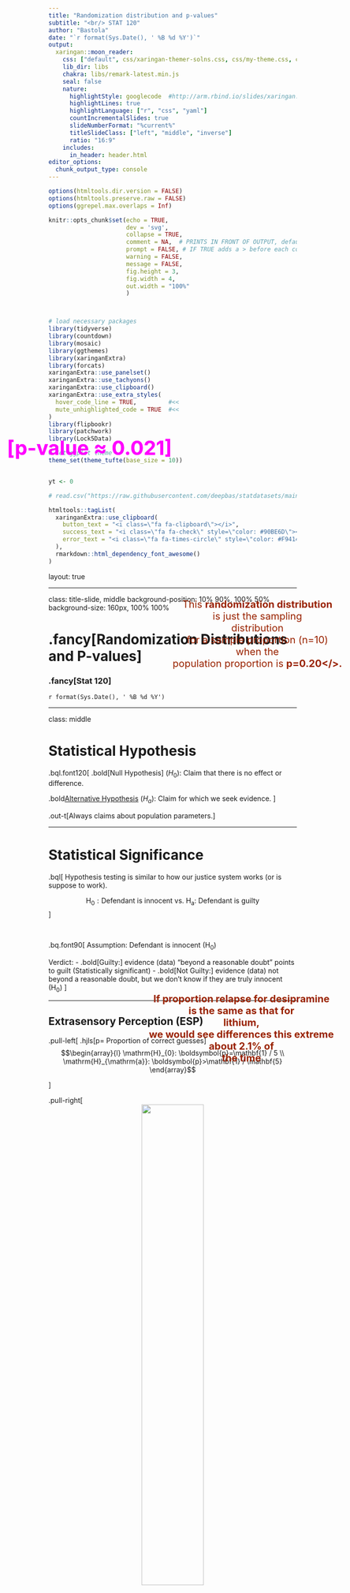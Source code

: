 ```yaml
---
title: "Randomization distribution and p-values"
subtitle: "<br/> STAT 120"
author: "Bastola"
date: "`r format(Sys.Date(), ' %B %d %Y')`"
output:
  xaringan::moon_reader:
    css: ["default", css/xaringan-themer-solns.css, css/my-theme.css, css/my-font.css]
    lib_dir: libs
    chakra: libs/remark-latest.min.js
    seal: false
    nature:
      highlightStyle: googlecode  #http://arm.rbind.io/slides/xaringan.html#77 # idea, magula, googlecode, default
      highlightLines: true
      highlightLanguage: ["r", "css", "yaml"]
      countIncrementalSlides: true
      slideNumberFormat: "%current%"
      titleSlideClass: ["left", "middle", "inverse"]
      ratio: "16:9"
    includes:
      in_header: header.html  
editor_options: 
  chunk_output_type: console
---
```



```r
options(htmltools.dir.version = FALSE)
options(htmltools.preserve.raw = FALSE)
options(ggrepel.max.overlaps = Inf)

knitr::opts_chunk$set(echo = TRUE, 
                      dev = 'svg',
                      collapse = TRUE, 
                      comment = NA,  # PRINTS IN FRONT OF OUTPUT, default is '##' which comments out output
                      prompt = FALSE, # IF TRUE adds a > before each code input
                      warning = FALSE, 
                      message = FALSE,
                      fig.height = 3, 
                      fig.width = 4,
                      out.width = "100%"
                      )



# load necessary packages
library(tidyverse)
library(countdown)
library(mosaic)
library(ggthemes)
library(xaringanExtra)
library(forcats)
xaringanExtra::use_panelset()
xaringanExtra::use_tachyons()
xaringanExtra::use_clipboard()
xaringanExtra::use_extra_styles(
  hover_code_line = TRUE,         #<<
  mute_unhighlighted_code = TRUE  #<<
)
library(flipbookr)
library(patchwork)
library(Lock5Data)

# Set ggplot theme
theme_set(theme_tufte(base_size = 10))


yt <- 0

# read.csv("https://raw.githubusercontent.com/deepbas/statdatasets/main/APM_DougEvansCases.csv")

```



```r
htmltools::tagList(
  xaringanExtra::use_clipboard(
    button_text = "<i class=\"fa fa-clipboard\"></i>",
    success_text = "<i class=\"fa fa-check\" style=\"color: #90BE6D\"></i>",
    error_text = "<i class=\"fa fa-times-circle\" style=\"color: #F94144\"></i>"
  ),
  rmarkdown::html_dependency_font_awesome()
)
```


layout: true
  
<!-- <div class="my-footer"><span>Stat 230</span></div> -->
<!-- this adds the link footer to all slides, depends on my-footer class in css-->

---

class: title-slide, middle
<!-- background-image: url("assets/title-image2.jpg") -->
background-position: 10% 90%, 100% 50%
background-size: 160px, 100% 100%

# .fancy[Randomization Distributions and P-values]

### .fancy[Stat 120]

`r format(Sys.Date(), ' %B %d %Y')`


---

class: middle

# Statistical Hypothesis

.bql.font120[
.bold[Null Hypothesis] $(H_0):$ Claim that there is no effect or difference.

.bold[Alternative Hypothesis] $(H_a):$ Claim for which we seek evidence.
]


.out-t[Always claims about population parameters.]

---

# Statistical Significance

.bql[
Hypothesis testing is similar to how our justice system works (or is suppose to work).

$$\mathrm{H}_{0} : \text{Defendant is innocent vs. } \mathrm{H}_{\mathrm{a}} \text{: Defendant is guilty}$$
]

<br>

.bq.font90[
Assumption: Defendant is innocent $\left(\mathrm{H}_{0}\right)$

Verdict:
- .bold[Guilty:] evidence (data) “beyond a reasonable doubt” points to guilt (Statistically significant)
- .bold[Not Guilty:] evidence (data) not beyond a reasonable doubt, but we don't know if they are truly innocent $\left(\mathrm{H}_{0}\right)$
]

---


## Extrasensory Perception (ESP)

.pull-left[
.hjls[p= Proportion of correct guesses]
$$\begin{array}{l}
\mathrm{H}_{0}: \boldsymbol{p}=\mathbf{1} / 5 \\
\mathrm{H}_{\mathrm{a}}: \boldsymbol{p}>\mathbf{1} / \mathbf{5}
\end{array}$$

]

.pull-right[
<center>
<img src="images/zenner.jpg" width="50%" height="50%"><br>
<a></a>
</center>

]

--


.bql.font80[
- Suppose we try this $n=10$ times and get 3 correct guesses.
- What kinds of statistics (sample proportions) would we observe just by chance, if the null were true and ESP does not exist?
- How can we generate this distribution?
]

--

.out-t[
Simulate many samples of size $n=10$ with $p=0.2$ and look at the distribution of sample proportions.
]


---

# Randomization Distribution


> A .bold[randomization distribution] is a collection of statistics from samples simulated assuming the null hypothesis is true


<br>

.bqt[
- Also known as a .bold[permutation distribution].
- A randomization distribution is centered at the value of the parameter given in the .bold[null hypothesis].
]

---


class: middle

# Randomization Distribution for ESP

<center>
<img src="images/day11-1.png" width="60%" height="70%"> <br>
<div style="position: absolute; top: 30%; left: 50%;">
<span style="content: '\2192'; font-size: 20px; color: #920; text-align: center; white-space: pre-line;">
</span>
</div>
<a></a>
</center>

---

class: middle

# Randomization Distribution for ESP

<center>
<img src="images/day11-1.png" width="60%" height="70%"> <br>
<div style="position: absolute; top: 30%; left: 50%;">
<span style="content: '\2192'; font-size: 20px; color: #920; text-align: center; white-space: pre-line;">
  <p>This <b>randomization distribution</b> <br> is just the sampling distribution <br> for a sample proportion (n=10) <br> when the population proportion is <b>p=0.20</>.</p>
</span>
</div>
<a></a>
</center>


---

<br>
<br>


# P-value

.bql[
The .bold[p-value] is the chance of obtaining a sample statistic as extreme (or more extreme) than the observed sample statistic, if the null hypothesis is true
]

--

<br>

.bq.font80[
- The p-value can be calculated as the proportion of statistics in a randomization distribution that are as extreme (or more extreme) than the observed sample statistic
- .bold[“extreme”] is determined by the alternative hypothesis]


---

class: middle

## [StatKey](http://www.lock5stat.com/statkey) ESP

<center>
<img src="images/day11-3.png" width="60%" height="70%"> <br>
<div style="position: absolute; top: 30%; left: 50%;">
<span style="content: '\2192'; font-size: 20px; color: #920; text-align: center; white-space: pre-line;">
</span>
</div>
<a></a>
</center>




---


# p-value for ESP


.bql.font80[The p-value is the chance of getting at least 3 out of 10 guesses correct, if p = 0.2.
- P-value is about 0.318.
- About 31% of the time we would get at least 3 out 10 guesses correct just by chance (no ESP). (interpretation)
]

--

.hljs[Which conclusion does this p-value support?

A. Inconclusive, little evidence that supports $\operatorname{ESP}\left(\mathrm{H}_{\mathrm{a}}\right)$

B. Borderline, weak evidence for $\operatorname{ESP}\left(\mathrm{H}_{\mathrm{a}}\right)$

C. Strong statistically significant evidence for $\operatorname{ESP}\left(\mathrm{H}_{\mathrm{a}}\right)$
]

<details>
<summary class="answer">Click for answer</summary>
The correct answer is A.
</details>


---


class: middle

## `Randomization Distribution`: Correlation

.bqt.font80[
Using the randomization distribution below to test

\begin{align*}
\mathrm{H}_0: \rho=0 \quad \text { vs } \quad \mathrm{H}_{\mathrm{a}}: \rho>0
\end{align*}

Match the sample statistics: $r=0.1$, $r=0.3$, and $r=0.5$

With the p-values: $0.005$, $0.15$, and $0.35$, which sample statistic goes with which p-value?]

<br>
<center>
<img src="images/day11-2.png" width="60%" height="70%"> <br>
<div style="position: absolute; top: 30%; left: 50%;">
<span style="content: '\2192'; font-size: 20px; color: #920; text-align: center; white-space: pre-line;">
</span>
</div>
<a></a>
</center>


---

class: middle

# Alternative Hypothesis

.bql[
- A .b[one-sided] alternative contains either > or <
- A .b[two-sided] alternative contains $\neq$
- The p-value is the proportion in the tail in the direction specified by $\mathrm{H}_{\mathrm{a}}$
- For a two-sided alternative, the $\mathrm{p}$-value is twice the proportion in the smallest tail
]

---


.pull-left[
## p-value and $H_a$

<br>
<br>

.bql[

\begin{align*}
\text { Upper-tail } \quad & \mathrm{H}_0: \mu=0 \\
\text { (Right Tail) }\quad & \mathrm{H}_{\mathrm{a}}: \mu>0 \\
 \bar{x}& =2
\end{align*}


\begin{align*}
\text { Lower-tail } \quad & \mathrm{H}_0: \mu=0 \\
\text { (Left Tail) } \quad & \mathrm{H}_{\mathrm{a}}: \mu<0 \\
 \bar{x}&=-1
\end{align*}

\begin{align*}
\text { Two-tailed } \quad & \mathrm{H}_0: \mu=0 \\
\quad & \mathrm{H}_{\mathrm{a}}: \mu \neq 0 \\
 \bar{x}&=2
\end{align*}

]

]

.pull-right[

<br>

<center>
<img src="images/day11-4.png" width="80%" height="70%"> <br>
<div style="position: absolute; top: 30%; left: 50%;">
<span style="content: '\2192'; font-size: 20px; color: #920; text-align: center; white-space: pre-line;">
</span>
</div>
<a></a>
</center>

]


---

class: middle

## Coccaine Addiction

.bql[In a randomized experiment, 48 cocaine addicts attempting to quit were randomly assigned to take either desipramine (a new drug) or lithium (an existing drug) to test if `desipramine` is more effective than `lithium` at treating .b[cocaine addiction], with relapse as the response variable.
]

<br>

&nbsp; | Relapse | No Relapse | total
---- | ---- | ----- | -----
`Desipramine` | 10 | 14 | 24
`Lithium` | 18 | 6 | 24

.out-t[ Is `desipramine` more effective than `lithium` at treating .b[cocaine addiction]?]


---

## [StatKey](http://www.lock5stat.com/statkey) Coccaine Addiction

&nbsp; | Relapse | No Relapse | total
---- | ---- | ----- | -----
`Desipramine` | 10 | 14 | 24
`Lithium` | 18 | 6 | 24



.pull-left[


- $\hat{p}_{D}$: proportion relapsed in `Desipramine`

<br>


\begin{aligned}
& \mathrm{H}_0: p_{D}=p_{L} \\
& \mathrm{H}_{\mathrm{a}}: p_{D}<p_{L}
\end{aligned}

]

.pull-right[
- $\hat{p}_{L}$: proportion relapsed in `Lithium`


\begin{align*}
\hat{p}_{D}=\frac{10}{24}= 0.42 \quad \hat{p}_{L}=\frac{18}{24}= 0.75
\end{align*}
So the sample statistic is:
\begin{align*}
\hat{p}_{D}-\hat{p}_{L}=0.42-0.75=-0.33
\end{align*}

]

--

.purple.Large[
How extreme is -0.33, if $p_{D}=p_{L}$?
]

---


class: middle

# Randomization steps?

.bq.font90[

a. Randomly assign treatments (desipramine/lithium) to 48 participants.

b. Create many simulated samples, assuming null hypothesis is true.

c. Shuffle outcomes (relapse/no relapse) without regard to treatment.

d. Calculate the difference in proportion of relapses for each sample.

e. Repeat steps c and d multiple times (1000+).]


---


class: middle

## [StatKey](http://www.lock5stat.com/statkey) Coccaine Addiction

<center>
<img src="images/day11-5.png" width="100%" height="70%"> <br>
<div style="position: absolute; top: 20%; left: 15%;">
<span style="content: '\2192'; font-size: 40px; color: #FF00FF; text-align: center; white-space: pre-line;">
  <p>\[p-value &asymp; 0.021\]</p>
</span>
</div>

<a></a>
</center>


---

class: middle

## [StatKey](http://www.lock5stat.com/statkey) Coccaine Addiction

<center>
<img src="images/day11-5.png" width="100%" height="70%"> <br>
<div style="position: absolute; top: 20%; left: 15%;">
<span style="content: '\2192'; font-size: 40px; color: #FF00FF; text-align: center; white-space: pre-line;">
  <p>\[p-value &asymp; 0.021\]</p>
</span>
</div>

<div style="position: absolute; top: 50%; left: 45%;">
<span style="content: '\2192'; font-size: 20px; color: #920; text-align: center; white-space: pre-line;">
  <p>If proportion relapse for desipramine  <br> is the same as that for lithium, <br> we would see differences this extreme <br> about 2.1% of the time</p>
</span>
</div>
<a></a>
</center>

---

class: middle

# p-value and $H_0$

.bql[
- If the p-value is small, then a statistic as extreme as that observed would be unlikely if the null hypothesis were true, providing significant evidence against $\mathrm{H}_0$

- .bold[The smaller the p-value, the stronger the evidence against the null hypothesis and in favor of the alternative]
]

---

class: action

# <i class="fa fa-pencil-square-o" style="font-size:48px;color:purple">&nbsp;Your&nbsp;Turn&nbsp;`r (yt <- yt + 1)`</i>    

.pull-left-40[
![](https://media.giphy.com/media/RKApDdwsQ6jkwd6RNn/giphy.gif)
]
.pull-right-60[

<br>
<br>
.bql[

- Please work on the in-class activity and we will discuss this together!
- Feel free to talk to your neighbor
]
]

`r countdown(minutes = 10, seconds = 00, top = 0 , color_background = "inherit", padding = "3px 4px", font_size = "2em")`


